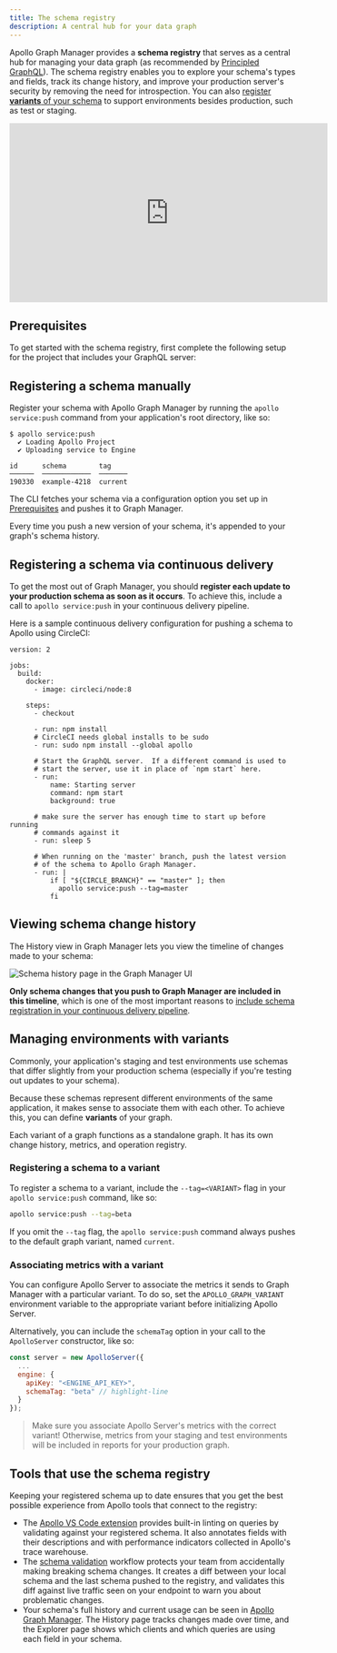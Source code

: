 ```yaml
---
title: The schema registry
description: A central hub for your data graph
---
```



Apollo Graph Manager provides a **schema registry** that serves as a central hub for managing your data graph (as recommended by [Principled GraphQL](https://principledgraphql.com/integrity#3-track-the-schema-in-a-registry)). The schema registry enables you to explore your schema's types and fields, track its change history, and improve your production server's security by removing the need for introspection. You can also [register **variants** of your schema](#managing-environments-with-variants) to support environments besides production, such as test or staging.

<iframe width="560" height="315" src="https://www.youtube.com/embed/duwM95RsiBs" frameborder="0" allow="accelerometer; autoplay; encrypted-media; gyroscope; picture-in-picture" allowfullscreen></iframe>

## Prerequisites

To get started with the schema registry, first complete the following setup for the project that includes your GraphQL server:

<ProjectConfigPanel />

## Registering a schema manually

Register your schema with Apollo Graph Manager by running the `apollo service:push` command from your application's root directory, like so:

```
$ apollo service:push
  ✔ Loading Apollo Project
  ✔ Uploading service to Engine

id      schema        tag
──────  ────────────  ───────
190330  example-4218  current
```

The CLI fetches your schema via a configuration option you set up in [Prerequisites](#prerequisites) and pushes it to Graph Manager.

Every time you push a new version of your schema, it's appended to your graph's schema history.

## Registering a schema via continuous delivery

To get the most out of Graph Manager, you should **register each update to your production schema as soon as it occurs**. To achieve this, include a call to `apollo service:push` in your continuous delivery pipeline.

Here is a sample continuous delivery configuration for pushing a schema to Apollo using CircleCI:

```yaml{13,29-31}
version: 2

jobs:
  build:
    docker:
      - image: circleci/node:8

    steps:
      - checkout

      - run: npm install
      # CircleCI needs global installs to be sudo
      - run: sudo npm install --global apollo

      # Start the GraphQL server.  If a different command is used to
      # start the server, use it in place of `npm start` here.
      - run:
          name: Starting server
          command: npm start
          background: true

      # make sure the server has enough time to start up before running
      # commands against it
      - run: sleep 5

      # When running on the 'master' branch, push the latest version
      # of the schema to Apollo Graph Manager.
      - run: |
          if [ "${CIRCLE_BRANCH}" == "master" ]; then
            apollo service:push --tag=master
          fi
```

## Viewing schema change history

The History view in Graph Manager lets you view the timeline of changes made to your schema:

![Schema history page in the Graph Manager UI](./img//schema-history.png)

**Only schema changes that you push to Graph Manager are included in this timeline**, which is one of the most important reasons to [include schema registration in your continuous delivery pipeline](#registering-a-schema-via-continuous-delivery).

## Managing environments with variants

Commonly, your application's staging and test environments use schemas that differ slightly from your production schema (especially if you're testing out updates to your schema).

Because these schemas represent different environments of the same application, it makes sense to associate them with each other. To achieve this, you can define **variants** of your graph.

Each variant of a graph functions as a standalone graph. It has its own change history, metrics, and operation registry.

### Registering a schema to a variant

To register a schema to a variant, include the `--tag=<VARIANT>` flag in your `apollo service:push` command, like so:

```bash
apollo service:push --tag=beta
```

If you omit the `--tag` flag, the `apollo service:push` command always pushes to the default graph variant, named `current`.

### Associating metrics with a variant

You can configure Apollo Server to associate the metrics it sends to Graph Manager with a particular variant. To do so, set the `APOLLO_GRAPH_VARIANT` environment variable to the appropriate variant before initializing Apollo Server.

Alternatively, you can include the `schemaTag` option in your call to the `ApolloServer` constructor, like so:

```js
const server = new ApolloServer({
  ...
  engine: {
    apiKey: "<ENGINE_API_KEY>",
    schemaTag: "beta" // highlight-line
  }
});
```

> Make sure you associate Apollo Server's metrics with the correct variant! Otherwise, metrics from your staging and test environments will be included in reports for your production graph.

## Tools that use the schema registry

Keeping your registered schema up to date ensures that you get the best possible experience from Apollo tools that connect to the registry:

- The [Apollo VS Code extension](https://marketplace.visualstudio.com/items?itemName=apollographql.vscode-apollo) provides built-in linting on queries by validating against your registered schema. It also annotates fields with their descriptions and with performance indicators collected in Apollo's trace warehouse.
- The [schema validation](/schema-validation/) workflow protects your team from accidentally making breaking schema changes. It creates a diff between your local schema and the last schema pushed to the registry, and validates this diff against live traffic seen on your endpoint to warn you about problematic changes.
- Your schema's full history and current usage can be seen in [Apollo Graph Manager](https://engine.apollographql.com). The History page tracks changes made over time, and the Explorer page shows which clients and which queries are using each field in your schema.
